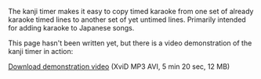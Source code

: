 The kanji timer makes it easy to copy timed karaoke from one set of already karaoke timed lines to another set of yet untimed lines. Primarily intended for adding karaoke to Japanese songs.

{{todo|Write this page}}

This page hasn't been written yet, but there is a video demonstration of the kanji timer in action:

[http://www.animereactor.dk/aegisub/demovids/kanji-timer.avi Download demonstration video] (XviD MP3 AVI, 5 min 20 sec, 12 MB)